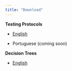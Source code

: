 ```yaml
---
title: "Download"
---
```


**Testing Protocols**

-   [English](static/files/fgcompass-testing-protocols-port-v2.2.pdf)

-   Portuguese (coming soon)

**Decision Trees**

-   [English](static/files/fgcompass-dt-eng.pdf)